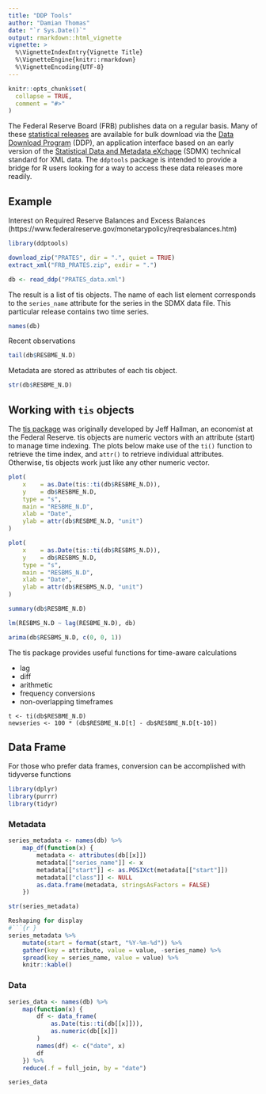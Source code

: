 ```yaml
---
title: "DDP Tools"
author: "Damian Thomas"
date: "`r Sys.Date()`"
output: rmarkdown::html_vignette
vignette: >
  %\VignetteIndexEntry{Vignette Title}
  %\VignetteEngine{knitr::rmarkdown}
  %\VignetteEncoding{UTF-8}
---
```


```r
knitr::opts_chunk$set(
  collapse = TRUE,
  comment = "#>"
)
```

The Federal Reserve Board (FRB) publishes data on a regular basis. Many of these [statistical releases](https://www.federalreserve.gov/data.htm) are available for bulk download via the [Data Download Program](https://www.federalreserve.gov/datadownload/) (DDP), an application interface based on an early version of the [Statistical Data and Metadata eXchage](https://sdmx.org/) (SDMX) technical standard for XML data. The `ddptools` package is intended to provide a bridge for R users looking for a way to access these data releases more readily. 

## Example

Interest on Required Reserve Balances and Excess Balances (https://www.federalreserve.gov/monetarypolicy/reqresbalances.htm)

```r
library(ddptools)

download_zip("PRATES", dir = ".", quiet = TRUE)
extract_xml("FRB_PRATES.zip", exdir = ".")

db <- read_ddp("PRATES_data.xml")
```

The result is a list of tis objects. The name of each list element corresponds to the `series_name` attribute for the series in the SDMX data file. This particular release contains two time series.
```r
names(db)
```

Recent observations
```r
tail(db$RESBME_N.D)
```

Metadata are stored as attributes of each tis object.
```r
str(db$RESBME_N.D)
```


## Working with `tis` objects

The [tis package](https://cran.r-project.org/web/packages/tis/index.html) was originally developed by Jeff Hallman, an economist at the Federal Reserve. tis objects are numeric vectors with an attribute (start) to manage time indexing.  The plots below make use of the `ti()` function to retrieve the time index, and `attr()` to retrieve individual attributes. Otherwise, tis objects work just like any other numeric vector.

```r
plot(
    x    = as.Date(tis::ti(db$RESBME_N.D)),
    y    = db$RESBME_N.D,
    type = "s",
    main = "RESBME_N.D",
    xlab = "Date",
    ylab = attr(db$RESBME_N.D, "unit")
)

plot(
    x    = as.Date(tis::ti(db$RESBMS_N.D)),
    y    = db$RESBMS_N.D,
    type = "s",
    main = "RESBMS_N.D",
    xlab = "Date",
    ylab = attr(db$RESBMS_N.D, "unit")
)
```

```r
summary(db$RESBME_N.D)
```

```r
lm(RESBMS_N.D ~ lag(RESBME_N.D), db)
```

```r
arima(db$RESBMS_N.D, c(0, 0, 1))
```

The tis package provides useful functions for time-aware calculations

* lag
* diff
* arithmetic
* frequency conversions
* non-overlapping timeframes

```
t <- ti(db$RESBME_N.D)
newseries <- 100 * (db$RESBME_N.D[t] - db$RESBME_N.D[t-10])
```

## Data Frame

For those who prefer data frames, conversion can be accomplished with tidyverse functions
```r
library(dplyr)
library(purrr)
library(tidyr)
```

### Metadata
```r
series_metadata <- names(db) %>%
    map_df(function(x) {
        metadata <- attributes(db[[x]])
        metadata[["series_name"]] <- x
        metadata[["start"]] <- as.POSIXct(metadata[["start"]])
        metadata[["class"]] <- NULL
        as.data.frame(metadata, stringsAsFactors = FALSE)
    }) 

str(series_metadata)
```

```r
Reshaping for display
#```{r }
series_metadata %>% 
    mutate(start = format(start, "%Y-%m-%d")) %>%
    gather(key = attribute, value = value, -series_name) %>%
    spread(key = series_name, value = value) %>%
    knitr::kable()
```


### Data
```r
series_data <- names(db) %>%
    map(function(x) {
        df <- data_frame(
            as.Date(tis::ti(db[[x]])), 
            as.numeric(db[[x]])
        )
        names(df) <- c("date", x)
        df
    }) %>%
    reduce(.f = full_join, by = "date")
```


```r
series_data 
```

